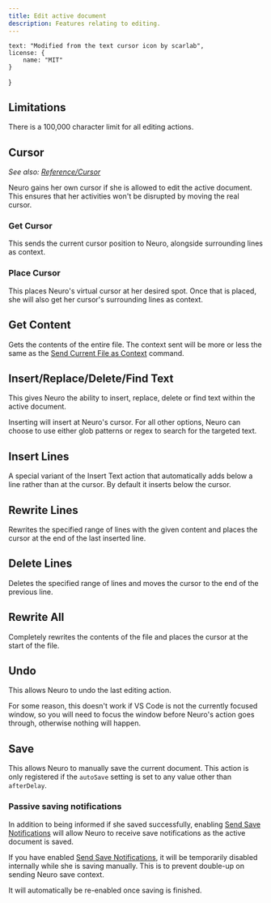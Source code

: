 ```yaml
---
title: Edit active document
description: Features relating to editing.
---
```



    text: "Modified from the text cursor icon by scarlab",
    license: {
        name: "MIT"
    }
}

<CenterIcon Icon={NeuroPilotEdit} credits="Edit active document logo by KTrain5369" attribs={attribs} />


## Limitations

There is a 100,000 character limit for all editing actions.

## Cursor

*See also: [Reference/Cursor](/docs/reference/cursor)*

Neuro gains her own cursor if she is allowed to edit the active document. This ensures that her activities won't be disrupted by moving the real cursor.

### Get Cursor

This sends the current cursor position to Neuro, alongside surrounding lines as context.

### Place Cursor

This places Neuro's virtual cursor at her desired spot. Once that is placed, she will also get her cursor's surrounding lines as context.

## Get Content

Gets the contents of the entire file. The context sent will be more or less the same as the [Send Current File as Context](/docs/reference/commands#send-current-file-as-context) command.

## Insert/Replace/Delete/Find Text

This gives Neuro the ability to insert, replace, delete or find text within the active document.

Inserting will insert at Neuro's cursor.
For all other options, Neuro can choose to use either glob patterns or regex to search for the targeted text.

## Insert Lines

A special variant of the Insert Text action that automatically adds below a line rather than at the cursor.
By default it inserts below the cursor.

## Rewrite Lines

Rewrites the specified range of lines with the given content and places the cursor at the end of the last inserted line.

## Delete Lines

Deletes the specified range of lines and moves the cursor to the end of the previous line.

## Rewrite All

Completely rewrites the contents of the file and places the cursor at the start of the file.

## Undo

This allows Neuro to undo the last editing action.

<Aside>

For some reason, this doesn't work if VS Code is not the currently focused window, so you will need to focus the window before Neuro's action goes through, otherwise nothing will happen.

</Aside>

## Save

This allows Neuro to manually save the current document.
This action is only registered if the `autoSave` setting is set to any value other than `afterDelay`.

### Passive saving notifications

In addition to being informed if she saved successfully, enabling [Send Save Notifications](/docs/reference/settings#send-save-notifications) will allow Neuro to receive save notifications as the active document is saved. 

<Aside type="tip">

If you have enabled [Send Save Notifications](/docs/reference/settings#send-save-notifications), it will be temporarily disabled internally while she is saving manually.
This is to prevent double-up on sending Neuro save context.

It will automatically be re-enabled once saving is finished.

</Aside>
